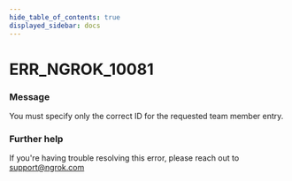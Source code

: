 ```yaml
---
hide_table_of_contents: true
displayed_sidebar: docs
---
```



# ERR_NGROK_10081

### Message

You must specify only the correct ID for the requested team member entry.

<ErrorDetails error="err_ngrok_10081" />

### Further help

If you're having trouble resolving this error, please reach out to [support@ngrok.com](mailto:support@ngrok.com?subject=Help%20with%20ERR_NGROK_10081)

